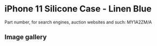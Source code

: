 
# iPhone 11 Silicone Case - Linen Blue

Part number, for search engines, auction websites and such: MY1A2ZM/A

## Image gallery

<div style={{ width: '100%', maxWidth: '768px' }}>
<GalleryComponent
    images={[
      {
        original: "/everysource/MY1A2.webp",
        thumbnail: "/everypreview/MY1A2.webp",
      },
      {
        original: "/everysource/MY1A2_AV1.webp",
        thumbnail: "/everypreview/MY1A2_AV1.webp",
      },
      {
        original: "/everysource/MY1A2_AV2.webp",
        thumbnail: "/everypreview/MY1A2_AV2.webp",
      },
      {
        original: "/everysource/MY1A2_AV3.webp",
        thumbnail: "/everypreview/MY1A2_AV3.webp",
      },
      {
        original: "/everysource/MY1A2_AV4.webp",
        thumbnail: "/everypreview/MY1A2_AV4.webp",
      },
      {
        original: "/everysource/MY1A2_AV5.webp",
        thumbnail: "/everypreview/MY1A2_AV5.webp",
      },
      {
        original: "/everysource/MY1A2_AV6.webp",
        thumbnail: "/everypreview/MY1A2_AV6.webp",
      },
      {
        original: "/everysource/MY1A2_AV7.webp",
        thumbnail: "/everypreview/MY1A2_AV7.webp",
      }
    ]}
  />
</div>